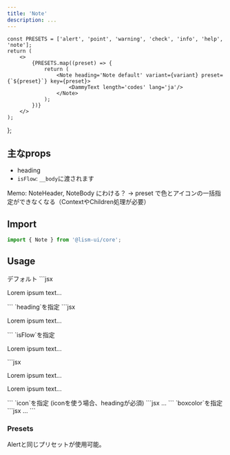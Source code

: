 ```yaml
---
title: 'Note'
description: ...
---
```



	const PRESETS = ['alert', 'point', 'warning', 'check', 'info', 'help', 'note'];
	return (
		<>
			{PRESETS.map((preset) => {
				return (
					<Note heading='Note default' variant={variant} preset={`${preset}`} key={preset}>
						<DammyText length='codes' lang='ja'/>
					</Note>
				);
			})}
		</>
	);
};

## 主なprops

- heading
- `isFlow`: `__body`に渡されます

<MemoBadge>Memo:</MemoBadge>
NoteHeader, NoteBody にわける？ → preset で色とアイコンの一括指定ができなくなる（ContextやChildren処理が必要）
## Import

```js
import { Note } from '@lism-ui/core';
```

## Usage

<Preview>
	<PreviewTitle>
		デフォルト
	</PreviewTitle>
	<PreviewArea p={20}>
		<Note>
			<DammyText length='codes' lang='ja'/>
		</Note>
	</PreviewArea>
	<PreviewCode>
	```jsx
	<Note>
		<p>Lorem ipsum text...</p>
	</Note>
	```
	</PreviewCode>
</Preview>


<Preview>
	<PreviewTitle>
		`heading`を指定
	</PreviewTitle>
	<PreviewArea p={20}>
		<Note heading='Heading text...'>
			<DammyText length='codes' lang='ja'/>
		</Note>
	</PreviewArea>
	<PreviewCode>
		```jsx
		<Note heading='Heading text...'>
			<p>Lorem ipsum text...</p>
		</Note>
		```
	</PreviewCode>
</Preview>

<Preview>
	<PreviewTitle>
		`isFlow`を指定
	</PreviewTitle>
	<PreviewArea p={20}>
		<Note heading='Heading text...' isFlow='s'>
			<p>Lorem ipsum text...</p>
			<DammyText />
		</Note>
	</PreviewArea>
	<PreviewCode>
		```jsx
		<Note heading='Heading text...' isFlow='s'>
			<p>Lorem ipsum text...</p>
			<p>Lorem ipsum text...</p>
		</Note>
		```
	</PreviewCode>
</Preview>

<Preview>
	<PreviewTitle>
		`icon`を指定 (iconを使う場合、headingが必須)
	</PreviewTitle>
	<PreviewArea p={20}>
		<Note heading='Heading text...' icon='lism:note'>
			<DammyText length='codes' lang='ja'/>
		</Note>
	</PreviewArea>
	<PreviewCode>
		```jsx
		<Note heading='Heading text...' icon='lism:note'>
			...
		</Note>
		```
	</PreviewCode>
</Preview>


<Preview>
	<PreviewTitle>
		`boxcolor`を指定
	</PreviewTitle>
	<PreviewArea p={20}>
		<Note heading='Heading text...' icon='lism:note' boxcolor='blue'>
			<DammyText length='codes' lang='ja'/>
		</Note>
	</PreviewArea>
	<PreviewCode>
		```jsx
		<Note heading='Heading text...' icon='lism:note' boxcolor='blue'>
			...
		</Note>
		```
	</PreviewCode>
</Preview>


### Presets

Alertと同じプリセットが使用可能。

<Preview>
	<PreviewArea p={20}>
		<NoteDemos />
	</PreviewArea>
</Preview>
